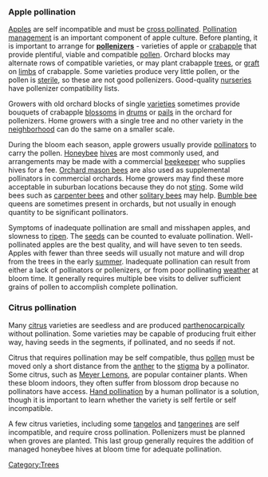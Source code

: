 ===Apple pollination===

[[Apples]] are self incompatible and must be [[cross pollination|cross pollinated]]. [[Pollination management]] is an important component of apple culture. Before planting, it is important to arrange for '''[[pollenizer]]s''' - varieties of apple or [[crabapple]] that provide plentiful, viable and compatible [[pollen]]. Orchard blocks may alternate rows of compatible varieties, or may plant crabapple [[tree]]s, or [[grafting|graft]] on [[limb]]s of crabapple. Some varieties produce very little pollen, or the pollen is [[sterility|sterile]], so these are not good pollenizers. Good-quality [[Nursery|nurseries]] have pollenizer compatibility lists. 

Growers with old orchard blocks of single [[Variety|varieties]] sometimes provide bouquets of crabapple [[blossom]]s in [[Drum (container)|drums]] or [[bucket|pails]] in the orchard for pollenizers. Home growers with a single tree and no other variety in the [[Neighbourhood|neighborhood]] can do the same on a smaller scale. 

During the bloom each season, apple growers usually provide [[pollinator]]s to carry the pollen. [[Honeybee]] [[Beehive|hives]] are most commonly used, and arrangements may be made with a commercial [[beekeeper]] who supplies hives for a fee. [[Megachilidae|Orchard mason bees]] are also used as supplemental pollinators in commercial orchards. Home growers may find these more acceptable in suburban locations because they do not [[sting]]. Some wild bees such as [[carpenter bee]]s and other [[solitary bees]] may help. [[Bumble bee]] queens are sometimes present in orchards, but not usually in enough quantity to be significant pollinators.

Symptoms of inadequate pollination are small and misshapen apples, and slowness to [[ripening|ripen]]. The [[seed]]s can be counted to evaluate pollination. Well-pollinated apples are the best quality, and will have seven to ten seeds. Apples with fewer than three seeds will usually not mature and will drop from the trees in the early [[summer]]. Inadequate pollination can result from either a lack of pollinators or pollenizers, or from poor pollinating [[weather]] at bloom time. It generally requires multiple bee visits to deliver sufficient grains of pollen to accomplish complete pollination.

===Citrus pollination===

Many [[citrus]] varieties are seedless and are produced [[parthenocarpic]]ally without pollination. Some varieties may be capable of producing fruit either way, having seeds in the segments, if pollinated, and no seeds if not.

Citrus that requires pollination may be self compatible, thus [[pollen]] must be moved only a short distance from the [[anther]] to the [[stigma]] by a pollinator. Some citrus, such as [[Meyer Lemon]]s, are popular container plants. When these bloom indoors, they often suffer from blossom drop because no pollinators have access. [[hand pollinate|Hand pollination]] by a human pollinator is a solution, though it is important to learn whether the variety is self fertile or self incompatible.

A few citrus varieties, including some [[tangelo]]s and [[tangerine]]s are self incompatible, and require cross pollination. Pollenizers must be planned when groves are planted. This last group generally requires the addition of managed honeybee hives at bloom time for adequate pollination.

<!--- Dead link? ''See also [http://edis.ifas.ufl.edu/BODY_AA092] for more extensive and specific information on citrus pollination.'' --->

{{attrib permawiki|Fruit tree pollination}}
{{attrib wikipedia|Fruit tree pollination}}

[[Category:Trees]]